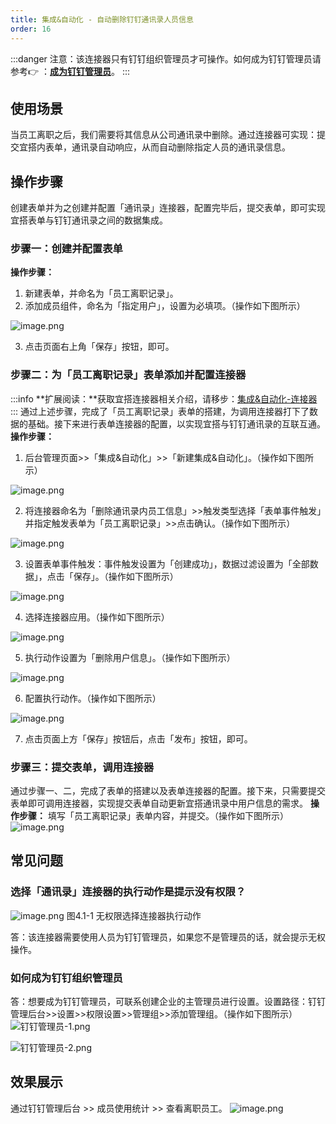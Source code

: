 ```yaml
---
title: 集成&自动化 - 自动删除钉钉通讯录人员信息
order: 16
---
```

:::danger
注意：该连接器只有钉钉组织管理员才可操作。如何成为钉钉管理员请参考👉 ：[**成为钉钉管理员**](#hOIss)。
:::
## 使用场景
当员工离职之后，我们需要将其信息从公司通讯录中删除。通过连接器可实现：提交宜搭内表单，通讯录自动响应，从而自动删除指定人员的通讯录信息。

## 操作步骤
创建表单并为之创建并配置「通讯录」连接器，配置完毕后，提交表单，即可实现宜搭表单与钉钉通讯录之间的数据集成。
### 步骤一：创建并配置表单
**操作步骤：**

1. 新建表单，并命名为「员工离职记录」。
1. 添加成员组件，命名为「指定用户」，设置为必填项。（操作如下图所示）

![image.png](https://img.alicdn.com/imgextra/i4/O1CN01DHsuFg1Lt5o95ublP_!!6000000001356-2-tps-1920-955.png)


3. 点击页面右上角「保存」按钮，即可。
### 步骤二：为「员工离职记录」表单添加并配置连接器
:::info
**扩展阅读：**获取宜搭连接器相关介绍，请移步：[集成&自动化-连接器](https://www.yuque.com/yida/support/zevvr1?view=doc_embed)
:::
通过上述步骤，完成了「员工离职记录」表单的搭建，为调用连接器打下了数据的基础。接下来进行表单连接器的配置，以实现宜搭与钉钉通讯录的互联互通。
**操作步骤：**

1. 后台管理页面>>「集成&自动化」>>「新建集成&自动化」。（操作如下图所示）

![image.png](https://img.alicdn.com/imgextra/i4/O1CN01faIawx23SNnvHi31t_!!6000000007254-2-tps-2878-1590.png)
​


2. 将连接器命名为「删除通讯录内员工信息」>>触发类型选择「表单事件触发」并指定触发表单为「员工离职记录」>>点击确认。（操作如下图所示）

![image.png](https://img.alicdn.com/imgextra/i2/O1CN01omRIq21Y2VKruE9BX_!!6000000003001-2-tps-2876-1590.png)


3. 设置表单事件触发：事件触发设置为「创建成功」，数据过滤设置为「全部数据」，点击「保存」。（操作如下图所示）

![image.png](https://img.alicdn.com/imgextra/i1/O1CN0187Lgwx1KtijdCHaTt_!!6000000001222-2-tps-1920-955.png)
​


4. 选择连接器应用。（操作如下图所示）

![image.png](https://img.alicdn.com/imgextra/i1/O1CN01yl41mv1x10Qv2wrqw_!!6000000006382-2-tps-1920-955.png)
​


5. 执行动作设置为「删除用户信息」。（操作如下图所示）

![image.png](https://img.alicdn.com/imgextra/i1/O1CN01hRckia1K7d9IVaF7l_!!6000000001117-2-tps-1920-955.png)
​


6. 配置执行动作。（操作如下图所示）

![image.png](https://img.alicdn.com/imgextra/i3/O1CN011jHYgc1GAbFg2a0lK_!!6000000000582-2-tps-1920-955.png)
​


7. 点击页面上方「保存」按钮后，点击「发布」按钮，即可。
### 步骤三：提交表单，调用连接器
通过步骤一、二，完成了表单的搭建以及表单连接器的配置。接下来，只需要提交表单即可调用连接器，实现提交表单自动更新宜搭通讯录中用户信息的需求。
**操作步骤：**
填写「员工离职记录」表单内容，并提交。（操作如下图所示）
![image.png](https://img.alicdn.com/imgextra/i3/O1CN01FurecJ1udWu2eBSAj_!!6000000006060-2-tps-1920-955.png)

## 常见问题
### 选择「通讯录」连接器的执行动作是提示没有权限？
![image.png](https://img.alicdn.com/imgextra/i1/O1CN01GX3Uyb1PxS2MoLBko_!!6000000001907-2-tps-1920-955.png)
图4.1-1 无权限选择连接器执行动作
​

答：该连接器需要使用人员为钉钉管理员，如果您不是管理员的话，就会提示无权操作。
### 如何成为钉钉组织管理员
答：想要成为钉钉管理员，可联系创建企业的主管理员进行设置。设置路径：钉钉管理后台>>设置>>权限设置>>管理组>>添加管理组。（操作如下图所示）
![钉钉管理员-1.png](https://img.alicdn.com/imgextra/i1/O1CN01DTaBvP29vakv460mb_!!6000000008130-2-tps-1919-864.png)
​

![钉钉管理员-2.png](https://img.alicdn.com/imgextra/i3/O1CN014dn9y01Rr9pV3Tzy7_!!6000000002164-2-tps-1391-609.png)
## 效果展示
通过钉钉管理后台 >> 成员使用统计 >> 查看离职员工。
![image.png](https://img.alicdn.com/imgextra/i3/O1CN01DXnjdh1w3vLGDfuBj_!!6000000006253-2-tps-1906-969.png)